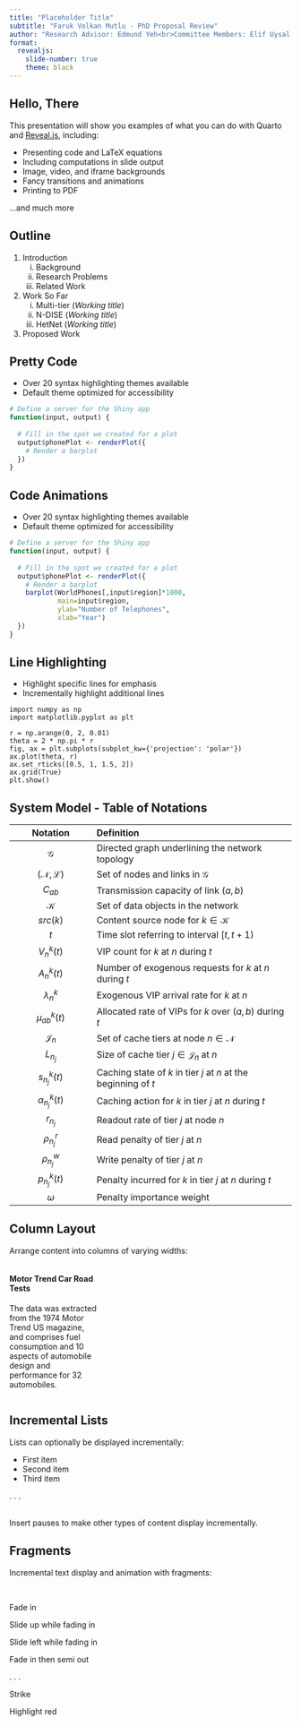 ```yaml
---
title: "Placeholder Title"
subtitle: "Faruk Volkan Mutlu - PhD Proposal Review"
author: "Research Advisor: Edmund Yeh<br>Committee Members: Elif Uysal, Stratis Ioannidis"
format:
  revealjs:
    slide-number: true
    theme: black
---
```


## Hello, There

This presentation will show you examples of what you can do with Quarto and [Reveal.js](https://revealjs.com), including:

-   Presenting code and LaTeX equations
-   Including computations in slide output
-   Image, video, and iframe backgrounds
-   Fancy transitions and animations
-   Printing to PDF

...and much more

## Outline

::: {.incremental}
1. Introduction
   i. Background
   ii. Research Problems
   iii. Related Work
2. Work So Far
   i. Multi-tier (*Working title*)
   ii. N-DISE (*Working title*)
   iii. HetNet (*Working title*)
3. Proposed Work
:::

## Pretty Code {auto-animate="true"}

-   Over 20 syntax highlighting themes available
-   Default theme optimized for accessibility

``` r
# Define a server for the Shiny app
function(input, output) {
  
  # Fill in the spot we created for a plot
  output$phonePlot <- renderPlot({
    # Render a barplot
  })
}
```

## Code Animations {auto-animate="true"}

-   Over 20 syntax highlighting themes available
-   Default theme optimized for accessibility

``` r
# Define a server for the Shiny app
function(input, output) {
  
  # Fill in the spot we created for a plot
  output$phonePlot <- renderPlot({
    # Render a barplot
    barplot(WorldPhones[,input$region]*1000, 
            main=input$region,
            ylab="Number of Telephones",
            xlab="Year")
  })
}
```

## Line Highlighting

-   Highlight specific lines for emphasis
-   Incrementally highlight additional lines

``` .python
import numpy as np
import matplotlib.pyplot as plt

r = np.arange(0, 2, 0.01)
theta = 2 * np.pi * r
fig, ax = plt.subplots(subplot_kw={'projection': 'polar'})
ax.plot(theta, r)
ax.set_rticks([0.5, 1, 1.5, 2])
ax.grid(True)
plt.show()
```

## System Model - Table of Notations {.smaller .scrollable}

| Notation | Definition |
|:---:|:-----------|
|$\mathcal{G}$|Directed graph underlining the network topology|
|$(\mathcal{N},\mathcal{L})$|Set of nodes and links in $\mathcal{G}$|
|$C_{ab}$|Transmission capacity of link $(a,b)$|
|$\mathcal{K}$|Set of data objects in the network|
|$src(k)$|Content source node for $k \in \mathcal{K}$|
|$t$|Time slot referring to interval $[t, t+1)$|
|$V^k_n(t)$|VIP count for $k$ at $n$ during $t$|
|$A^k_n(t)$|Number of exogenous requests for $k$ at $n$ during $t$|
|$\lambda^k_n$|Exogenous VIP arrival rate for $k$ at $n$|
|$\mu^k_{ab}(t)$|Allocated rate of VIPs for $k$ over $(a,b)$ during $t$|
|$\mathcal{J}_n$ | Set of cache tiers at node $n \in \mathcal{N}$|
|$L_{n_j}$ | Size of cache tier $j \in \mathcal{J}_n$ at $n$|
|$s^k_{n_j}(t)$ | Caching state of $k$ in tier $j$ at $n$ at the beginning of $t$|
|$\alpha^k_{n_j}(t)$ | Caching action for $k$ in tier $j$ at $n$ during $t$ |
|$r_{n_j}$ | Readout rate of tier $j$ at node $n$|
|$\rho^r_{n_j}$ | Read penalty of tier $j$ at $n$|
|$\rho^w_{n_j}$ | Write penalty of tier $j$ at $n$|
|$p^k_{n_j}(t)$ | Penalty incurred for $k$ in tier $j$ at $n$ during $t$|
|$\omega$ | Penalty importance weight|

## Column Layout {.smaller}

Arrange content into columns of varying widths:

::: columns
::: {.column width="35%"}
#### Motor Trend Car Road Tests

The data was extracted from the 1974 Motor Trend US magazine, and comprises fuel consumption and 10 aspects of automobile design and performance for 32 automobiles.
:::

::: {.column width="3%"}
:::

::: {.column width="62%"}
:::

:::

## Incremental Lists

Lists can optionally be displayed incrementally:

::: incremental
-   First item
-   Second item
-   Third item
:::

. . .

<br/> Insert pauses to make other types of content display incrementally.

## Fragments

Incremental text display and animation with fragments:

<br/>

::: {.fragment .fade-in}
Fade in
:::

::: {.fragment .fade-up}
Slide up while fading in
:::

::: {.fragment .fade-left}
Slide left while fading in
:::

::: {.fragment .fade-in-then-semi-out}
Fade in then semi out
:::

. . .

::: {.fragment .strike}
Strike
:::

::: {.fragment .highlight-red}
Highlight red
:::